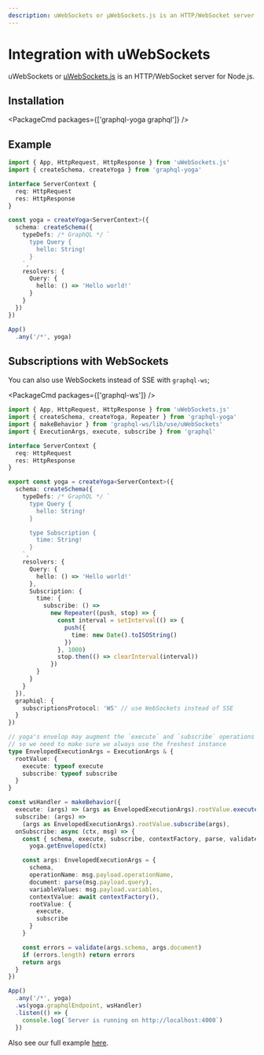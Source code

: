 ```yaml
---
description: uWebSockets or µWebSockets.js is an HTTP/WebSocket server for Node.js.
---
```



# Integration with uWebSockets

uWebSockets or [µWebSockets.js](https://github.com/uNetworking/uWebSockets.js) is an HTTP/WebSocket server for Node.js.

## Installation

<PackageCmd packages={['graphql-yoga graphql']} />

## Example

```ts filename="index.ts"
import { App, HttpRequest, HttpResponse } from 'uWebSockets.js'
import { createSchema, createYoga } from 'graphql-yoga'

interface ServerContext {
  req: HttpRequest
  res: HttpResponse
}

const yoga = createYoga<ServerContext>({
  schema: createSchema({
    typeDefs: /* GraphQL */ `
      type Query {
        hello: String!
      }
    `,
    resolvers: {
      Query: {
        hello: () => 'Hello world!'
      }
    }
  })
})

App()
  .any('/*', yoga)
```

## Subscriptions with WebSockets

You can also use WebSockets instead of SSE with `graphql-ws`;

<PackageCmd packages={['graphql-ws']} />

```ts filename="index.ts"
import { App, HttpRequest, HttpResponse } from 'uWebSockets.js'
import { createSchema, createYoga, Repeater } from 'graphql-yoga'
import { makeBehavior } from 'graphql-ws/lib/use/uWebSockets'
import { ExecutionArgs, execute, subscribe } from 'graphql'

interface ServerContext {
  req: HttpRequest
  res: HttpResponse
}

export const yoga = createYoga<ServerContext>({
  schema: createSchema({
    typeDefs: /* GraphQL */ `
      type Query {
        hello: String!
      }

      type Subscription {
        time: String!
      }
    `,
    resolvers: {
      Query: {
        hello: () => 'Hello world!'
      },
      Subscription: {
        time: {
          subscribe: () =>
            new Repeater((push, stop) => {
              const interval = setInterval(() => {
                push({
                  time: new Date().toISOString()
                })
              }, 1000)
              stop.then(() => clearInterval(interval))
            })
        }
      }
    }
  }),
  graphiql: {
    subscriptionsProtocol: 'WS' // use WebSockets instead of SSE
  }
})

// yoga's envelop may augment the `execute` and `subscribe` operations
// so we need to make sure we always use the freshest instance
type EnvelopedExecutionArgs = ExecutionArgs & {
  rootValue: {
    execute: typeof execute
    subscribe: typeof subscribe
  }
}

const wsHandler = makeBehavior({
  execute: (args) => (args as EnvelopedExecutionArgs).rootValue.execute(args),
  subscribe: (args) =>
    (args as EnvelopedExecutionArgs).rootValue.subscribe(args),
  onSubscribe: async (ctx, msg) => {
    const { schema, execute, subscribe, contextFactory, parse, validate } =
      yoga.getEnveloped(ctx)

    const args: EnvelopedExecutionArgs = {
      schema,
      operationName: msg.payload.operationName,
      document: parse(msg.payload.query),
      variableValues: msg.payload.variables,
      contextValue: await contextFactory(),
      rootValue: {
        execute,
        subscribe
      }
    }

    const errors = validate(args.schema, args.document)
    if (errors.length) return errors
    return args
  }
})

App()
  .any('/*', yoga)
  .ws(yoga.graphqlEndpoint, wsHandler)
  .listen(() => {
    console.log(`Server is running on http://localhost:4000`)
  })
```

Also see our full example [here](https://github.com/dotansimha/graphql-yoga/blob/main/examples/uwebsockets/src/app.ts).
